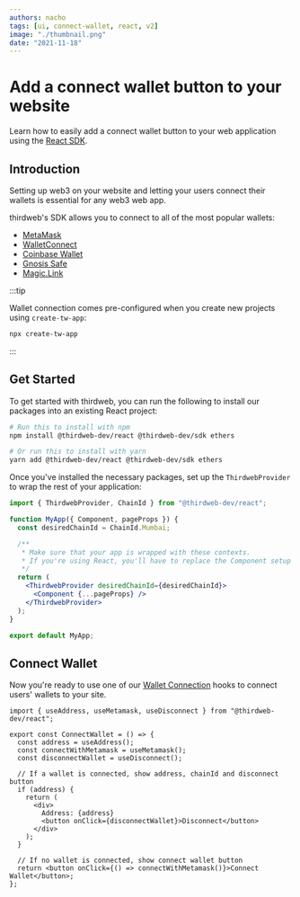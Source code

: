 ```yaml
---
authors: nacho
tags: [ui, connect-wallet, react, v2]
image: "./thumbnail.png"
date: "2021-11-18"
---
```


# Add a connect wallet button to your website

Learn how to easily add a connect wallet button to your web application using the [React SDK](/react).

<!--truncate-->

## Introduction

Setting up web3 on your website and letting your users connect their wallets is essential for any web3 web app.

thirdweb's SDK allows you to connect to all of the most popular wallets:

- [MetaMask](https://portal.thirdweb.com/react/react.usemetamask)
- [WalletConnect](https://portal.thirdweb.com/react/react.usewalletconnect)
- [Coinbase Wallet](https://portal.thirdweb.com/react/react.usecoinbasewallet)
- [Gnosis Safe](https://portal.thirdweb.com/react/react.usegnosis)
- [Magic.Link](https://portal.thirdweb.com/react/react.usemagic)

:::tip

Wallet connection comes pre-configured when you create new projects using `create-tw-app`:

```bash
npx create-tw-app
```

:::

## Get Started

To get started with thirdweb, you can run the following to install our packages into an existing React project:

```bash
# Run this to install with npm
npm install @thirdweb-dev/react @thirdweb-dev/sdk ethers

# Or run this to install with yarn
yarn add @thirdweb-dev/react @thirdweb-dev/sdk ethers
```

Once you've installed the necessary packages, set up the `ThirdwebProvider` to wrap the rest of your application:

```jsx
import { ThirdwebProvider, ChainId } from "@thirdweb-dev/react";

function MyApp({ Component, pageProps }) {
  const desiredChainId = ChainId.Mumbai;

  /**
   * Make sure that your app is wrapped with these contexts.
   * If you're using React, you'll have to replace the Component setup with {children}
   */
  return (
    <ThirdwebProvider desiredChainId={desiredChainId}>
      <Component {...pageProps} />
    </ThirdwebProvider>
  );
}

export default MyApp;
```

## Connect Wallet

Now you're ready to use one of our [Wallet Connection](https://portal.thirdweb.com/react/category/wallet-connection) hooks to connect users' wallets to your site.

```tsx title="components/ConnectWallet.js"
import { useAddress, useMetamask, useDisconnect } from "@thirdweb-dev/react";

export const ConnectWallet = () => {
  const address = useAddress();
  const connectWithMetamask = useMetamask();
  const disconnectWallet = useDisconnect();

  // If a wallet is connected, show address, chainId and disconnect button
  if (address) {
    return (
      <div>
        Address: {address}
        <button onClick={disconnectWallet}>Disconnect</button>
      </div>
    );
  }

  // If no wallet is connected, show connect wallet button
  return <button onClick={() => connectWithMetamask()}>Connect Wallet</button>;
};
```
